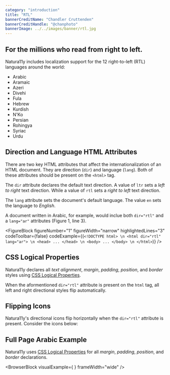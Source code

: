 ```yaml
---
category: "introduction"
title: "RTL"
bannerCreditName: "Chandler Cruttenden"
bannerCreditHandle: "@chanphoto" 
bannerImage: ../../images/banner/rtl.jpg
---
```



<TextBlock>

<h2 class="h1">For the millions who read from right to left.</h2>

Natura11y includes localization support for the 12 right-to-left (RTL) languages around the world:

- Arabic
- Aramaic
- Azeri
- Divehi
- Fula
- Hebrew
- Kurdish
- N'Ko
- Persian
- Rohingya
- Syriac
- Urdu

</TextBlock>

<Divider id="direction-and-language-html-attributes" />

<TextBlock>

##  Direction and Language HTML Attributes

There are two key HTML attributes that affect the internationalization of an HTML document. They are direction (`dir`) and language (`lang`). Both of these attributes should be present on the `<html>` tag. 
    
The `dir` attribute declares the default text direction. A value of `ltr` sets a *left to right* text direction. While a value of `rtl` sets a *right to left* text direction.

The `lang` attribute sets the document's default language. The value `en` sets the language to *English*.

A document written in Arabic, for example, would inclue both `dir="rtl"` and a `lang="ar"` attributes (Figure 1, line 3).

</TextBlock>

<FigureBlock 
    figureNumber="1"
    figureWidth="narrow"
    highlightedLines="3"
    codeToolbar={false}
    codeExample={(`
        <!DOCTYPE html> \n
        <html dir="rtl" lang="ar"> \n
            <head>
                ...
            </head> \n
            <body>
                ...
            </body> \n
        </html>
    `)}
/>

<Divider id="css-logical-properties" />

<TextBlock>

## CSS Logical Properties

Natura11y declares all *text alignment*, *margin*, *padding*, *position*, and *border* styles using <a href="https://developer.mozilla.org/en-US/docs/Web/CSS/CSS_Logical_Properties" target="_blank">CSS Logical Properties</a>.

When the aformentioned `dir="rtl"` attribute is present on the `html` tag, all left and right directional styles flip automatically.

</TextBlock>

<Divider id="flipping-icons" />

<TextBlock>

## Flipping Icons

Natura11y's directional icons flip horizontally when the `dir="rtl"` attribute is present. Consider the icons below: 

</TextBlock>

<FlippingIcons />

<Divider id="full-page-arabic-example" />

<TextBlock>

## Full Page Arabic Example

Natura11y uses <a href="https://developer.mozilla.org/en-US/docs/Web/CSS/CSS_Logical_Properties" target="_blank">CSS Logical Properties</a> for all *margin*, *padding*, *position*, and *border* declarations.

</TextBlock>

<BrowserBlock
    visualExample={
        <RTLExample />
    }
    frameWidth="wide"
/>